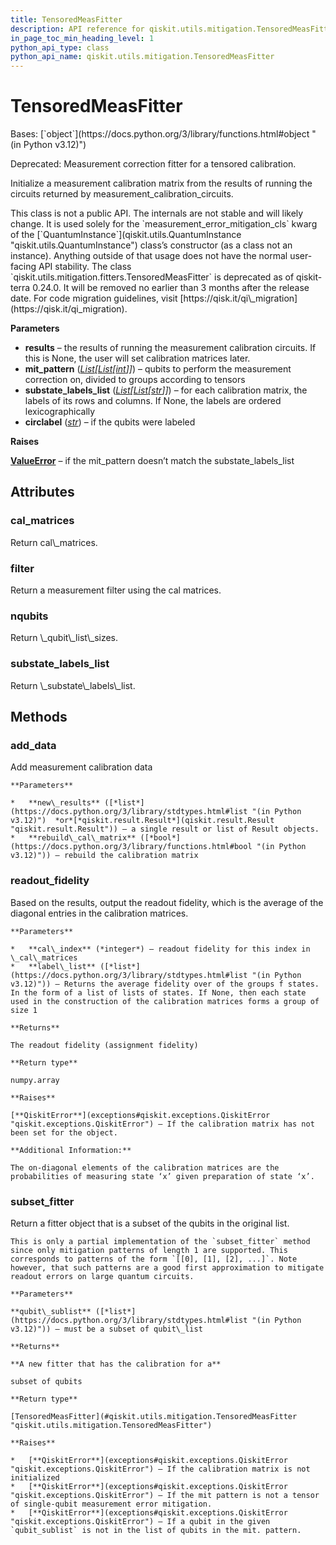```yaml
---
title: TensoredMeasFitter
description: API reference for qiskit.utils.mitigation.TensoredMeasFitter
in_page_toc_min_heading_level: 1
python_api_type: class
python_api_name: qiskit.utils.mitigation.TensoredMeasFitter
---
```


# TensoredMeasFitter

<Class id="qiskit.utils.mitigation.TensoredMeasFitter" isDedicatedPage={true} github="https://github.com/qiskit/qiskit/tree/stable/0.45/qiskit/utils/mitigation/fitters.py" signature="qiskit.utils.mitigation.TensoredMeasFitter(results, mit_pattern, substate_labels_list=None, circlabel='')">
  Bases: [`object`](https://docs.python.org/3/library/functions.html#object "(in Python v3.12)")

  Deprecated: Measurement correction fitter for a tensored calibration.

  Initialize a measurement calibration matrix from the results of running the circuits returned by measurement\_calibration\_circuits.

  <Admonition title="Warning" type="caution">
    This class is not a public API. The internals are not stable and will likely change. It is used solely for the `measurement_error_mitigation_cls` kwarg of the [`QuantumInstance`](qiskit.utils.QuantumInstance "qiskit.utils.QuantumInstance") class’s constructor (as a class not an instance). Anything outside of that usage does not have the normal user-facing API stability.
  </Admonition>

  <Admonition title="Deprecated since version 0.24.0" type="danger">
    The class `qiskit.utils.mitigation.fitters.TensoredMeasFitter` is deprecated as of qiskit-terra 0.24.0. It will be removed no earlier than 3 months after the release date. For code migration guidelines, visit [https://qisk.it/qi\_migration](https://qisk.it/qi_migration).
  </Admonition>

  **Parameters**

  *   **results** – the results of running the measurement calibration circuits. If this is None, the user will set calibration matrices later.
  *   **mit\_pattern** ([*List*](https://docs.python.org/3/library/typing.html#typing.List "(in Python v3.12)")*\[*[*List*](https://docs.python.org/3/library/typing.html#typing.List "(in Python v3.12)")*\[*[*int*](https://docs.python.org/3/library/functions.html#int "(in Python v3.12)")*]]*) – qubits to perform the measurement correction on, divided to groups according to tensors
  *   **substate\_labels\_list** ([*List*](https://docs.python.org/3/library/typing.html#typing.List "(in Python v3.12)")*\[*[*List*](https://docs.python.org/3/library/typing.html#typing.List "(in Python v3.12)")*\[*[*str*](https://docs.python.org/3/library/stdtypes.html#str "(in Python v3.12)")*]]*) – for each calibration matrix, the labels of its rows and columns. If None, the labels are ordered lexicographically
  *   **circlabel** ([*str*](https://docs.python.org/3/library/stdtypes.html#str "(in Python v3.12)")) – if the qubits were labeled

  **Raises**

  [**ValueError**](https://docs.python.org/3/library/exceptions.html#ValueError "(in Python v3.12)") – if the mit\_pattern doesn’t match the substate\_labels\_list

  ## Attributes

  ### cal\_matrices

  <Attribute id="qiskit.utils.mitigation.TensoredMeasFitter.cal_matrices" name="cal_matrices">
    Return cal\_matrices.
  </Attribute>

  ### filter

  <Attribute id="qiskit.utils.mitigation.TensoredMeasFitter.filter" name="filter">
    Return a measurement filter using the cal matrices.
  </Attribute>

  ### nqubits

  <Attribute id="qiskit.utils.mitigation.TensoredMeasFitter.nqubits" name="nqubits">
    Return \_qubit\_list\_sizes.
  </Attribute>

  ### substate\_labels\_list

  <Attribute id="qiskit.utils.mitigation.TensoredMeasFitter.substate_labels_list" name="substate_labels_list">
    Return \_substate\_labels\_list.
  </Attribute>

  ## Methods

  ### add\_data

  <Function id="qiskit.utils.mitigation.TensoredMeasFitter.add_data" name="add_data" signature="add_data(new_results, rebuild_cal_matrix=True)">
    Add measurement calibration data

    **Parameters**

    *   **new\_results** ([*list*](https://docs.python.org/3/library/stdtypes.html#list "(in Python v3.12)")  *or*[*qiskit.result.Result*](qiskit.result.Result "qiskit.result.Result")) – a single result or list of Result objects.
    *   **rebuild\_cal\_matrix** ([*bool*](https://docs.python.org/3/library/functions.html#bool "(in Python v3.12)")) – rebuild the calibration matrix
  </Function>

  ### readout\_fidelity

  <Function id="qiskit.utils.mitigation.TensoredMeasFitter.readout_fidelity" name="readout_fidelity" signature="readout_fidelity(cal_index=0, label_list=None)">
    Based on the results, output the readout fidelity, which is the average of the diagonal entries in the calibration matrices.

    **Parameters**

    *   **cal\_index** (*integer*) – readout fidelity for this index in \_cal\_matrices
    *   **label\_list** ([*list*](https://docs.python.org/3/library/stdtypes.html#list "(in Python v3.12)")) – Returns the average fidelity over of the groups f states. In the form of a list of lists of states. If None, then each state used in the construction of the calibration matrices forms a group of size 1

    **Returns**

    The readout fidelity (assignment fidelity)

    **Return type**

    numpy.array

    **Raises**

    [**QiskitError**](exceptions#qiskit.exceptions.QiskitError "qiskit.exceptions.QiskitError") – If the calibration matrix has not been set for the object.

    **Additional Information:**

    The on-diagonal elements of the calibration matrices are the probabilities of measuring state ‘x’ given preparation of state ‘x’.
  </Function>

  ### subset\_fitter

  <Function id="qiskit.utils.mitigation.TensoredMeasFitter.subset_fitter" name="subset_fitter" signature="subset_fitter(qubit_sublist)">
    Return a fitter object that is a subset of the qubits in the original list.

    This is only a partial implementation of the `subset_fitter` method since only mitigation patterns of length 1 are supported. This corresponds to patterns of the form `[[0], [1], [2], ...]`. Note however, that such patterns are a good first approximation to mitigate readout errors on large quantum circuits.

    **Parameters**

    **qubit\_sublist** ([*list*](https://docs.python.org/3/library/stdtypes.html#list "(in Python v3.12)")) – must be a subset of qubit\_list

    **Returns**

    **A new fitter that has the calibration for a**

    subset of qubits

    **Return type**

    [TensoredMeasFitter](#qiskit.utils.mitigation.TensoredMeasFitter "qiskit.utils.mitigation.TensoredMeasFitter")

    **Raises**

    *   [**QiskitError**](exceptions#qiskit.exceptions.QiskitError "qiskit.exceptions.QiskitError") – If the calibration matrix is not initialized
    *   [**QiskitError**](exceptions#qiskit.exceptions.QiskitError "qiskit.exceptions.QiskitError") – If the mit pattern is not a tensor of single-qubit measurement error mitigation.
    *   [**QiskitError**](exceptions#qiskit.exceptions.QiskitError "qiskit.exceptions.QiskitError") – If a qubit in the given `qubit_sublist` is not in the list of qubits in the mit. pattern.
  </Function>
</Class>

